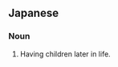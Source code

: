 ==Japanese==
{{ja-kanjitab|ばん|さん|か|yomi=o}}

===Noun===
{{ja-noun|ばんさんか}}

# Having children later in life.
